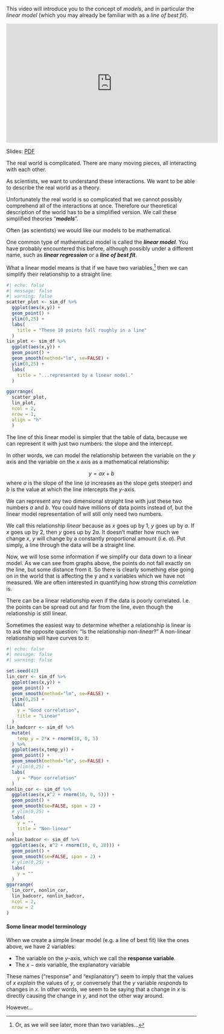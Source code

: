 This video will introduce you to the concept of *models*, and in particular the *linear model* (which you may already be familiar with as a *line of best fit*).

<iframe width="560" height="315" src="https://www.youtube.com/embed/yeKA0m8M8Dc?rel=0" frameborder="0" allowfullscreen></iframe>

Slides: [PDF](https://drive.google.com/file/d/1WeYmoYPQaVRZXJyxxTCbeRQ7XdCazFCn/view?usp=sharing)



The real world is complicated. There are many moving pieces, all interacting with each other.

As scientists, we want to understand these interactions. We want to be able to describe the real world as a theory.

Unfortunately the real world is so complicated that we cannot possibly comprehend all of the interactions at once. Therefore our theoretical description of the world has to be a simplified version. We call these simplified theories "__*models*__".

Often (as scientists) we would like our models to be mathematical.

One common type of mathematical model is called the __*linear model*__. You have probably encountered this before, although possibly under a different name, such as __*linear regression*__ or a __*line of best fit*__.

What a linear model means is that if we have two variables,[^multiple-regression] then we can simplify their relationship to a straight line:

[^multiple-regression]: Or, as we will see later, more than two variables...

```r
#| echo: false
#| message: false
#| warning: false
scatter_plot <- sim_df %>%
  ggplot(aes(x,y)) +
  geom_point() +
  ylim(0,25) +
  labs(
    title = "These 10 points fall roughly in a line"
  )
lin_plot <- sim_df %>%
  ggplot(aes(x,y)) +
  geom_point() + 
  geom_smooth(method="lm", se=FALSE) +
  ylim(0,25) +
  labs(
    title = "...represented by a linear model."
  )

ggarrange(
  scatter_plot,
  lin_plot,
  ncol = 2,
  nrow = 1,
  align = "h"
  )
```

The line of this linear model is simpler that the table of data, because we can represent it with just two numbers: the slope and the intercept.

In other words, we can model the relationship between the variable on the $y$ axis and the variable on the $x$ axis as a mathematical relationship:

$$
y = ax + b
$$
where $a$ is the slope of the line ($a$ increases as the slope gets steeper) and $b$ is the value at which the line intercepts the $y$-axis.

We can represent any two dimensional straight line with just these two numbers $a$ and $b$. You could have millions of data points instead of, but the linear model representation of will still only need two numbers.

We call this relationship *linear* because as $x$ goes up by 1, $y$ goes up by $a$. If $x$ goes up by 2, then $y$ goes up by $2a$. It doesn't matter how much we change $x$, $y$ will change by a constantly proportional amount (i.e. $a$). Put simply, a line through the data will be a straight line.

Now, we will lose some information if we simplify our data down to a linear model. As we can see from graphs above, the points do not fall exactly on the line, but some distance from it. So there is clearly something else going on in the world that is affecting the y and x variables which we have not measured. We are often interested in quantifying how strong this *correlation* is.

There can be a linear relationship even if the data is poorly correlated. I.e. the points can be spread out and far from the line, even though the relationship is still linear.

Sometimes the easiest way to determine whether a relationship is linear is to ask the opposite question: "Is the relationship *non-linear*?" A non-linear relationship will have curves to it:

```r
#| echo: false
#| message: false
#| warning: false

set.seed(42)
lin_corr <- sim_df %>%
  ggplot(aes(x,y)) +
  geom_point() +
  geom_smooth(method="lm", se=FALSE) +
  ylim(0,25) +
  labs(
    y = "Good correlation",
    title = "Linear"
  )
lin_badcorr <- sim_df %>%
  mutate(
    temp_y = 2*x + rnorm(10, 0, 5)
  ) %>%
  ggplot(aes(x,temp_y)) +
  geom_point() +
  geom_smooth(method="lm", se=FALSE) +
  # ylim(0,25) +
  labs(
    y = "Poor correlation"
  )
nonlin_cor <- sim_df %>%
  ggplot(aes(x,x^2 + rnorm(10, 0, 5))) +
  geom_point() +
  geom_smooth(se=FALSE, span = 2) +
  # ylim(0,25) +
  labs(
    y = "",
    title = "Non-linear"
  )
nonlin_badcor <- sim_df %>%
  ggplot(aes(x, x^2 + rnorm(10, 0, 20))) +
  geom_point() +
  geom_smooth(se=FALSE, span = 2) +
  # ylim(0,25) +
  labs(
    y = ""
  )
ggarrange(
  lin_corr, nonlin_cor,
  lin_badcorr, nonlin_badcor,
  ncol = 2,
  nrow = 2
)
```

#### Some linear model terminology

<!--
TODO: 
- add terminology on describing correlations
- mention the word "residual" here?
-->

When we create a simple linear model (e.g. a line of best fit) like the ones above, we have 2 variables:

* The variable on the $y$-axis, which we call the **response variable**.
* The $x-axis$ variable, the explanatory variable

These names ("response" and "explanatory") seem to imply that the values of $x$ *explain* the values of $y$, or conversely that the $y$ variable *responds* to changes in $x$. In other words, we seem to be saying that a change in $x$ is directly causing the change in $y$, and not the other way around.

However...
